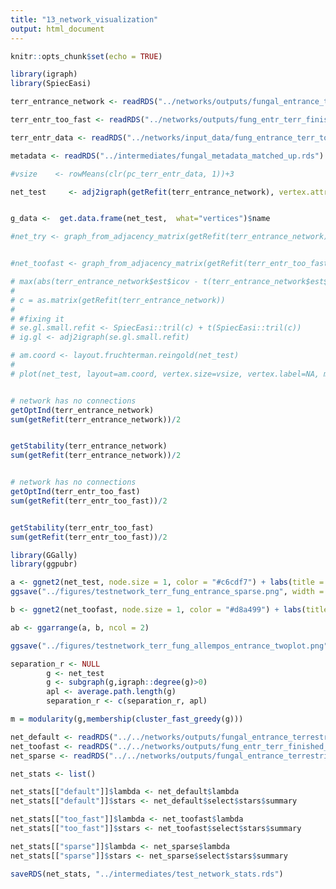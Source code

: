 ```yaml
---
title: "13_network_visualization"
output: html_document
---
```


```r
knitr::opts_chunk$set(echo = TRUE)
```

```r
library(igraph)
library(SpiecEasi)
```

```r
terr_entrance_network <- readRDS("../networks/outputs/fungal_entrance_terrestrial_network_all_empos_newstars.rds")

terr_entr_too_fast <- readRDS("../networks/outputs/fung_entr_terr_finished_too_fast.rds")

terr_entr_data <- readRDS("../networks/input_data/fung_entrance_terr_top1000_allempos_in_site_entrance.rds")

metadata <- readRDS("../intermediates/fungal_metadata_matched_up.rds")

```

```r
#vsize    <- rowMeans(clr(pc_terr_entr_data, 1))+3

net_test     <- adj2igraph(getRefit(terr_entrance_network), vertex.attr=list(name=rownames(terr_entr_data)))


g_data <-  get.data.frame(net_test,  what="vertices")$name

#net_try <- graph_from_adjacency_matrix(getRefit(terr_entrance_network))


#net_toofast <- graph_from_adjacency_matrix(getRefit(terr_entr_too_fast))

# max(abs(terr_entrance_network$est$icov - t(terr_entrance_network$est$icov)))
# 
# c = as.matrix(getRefit(terr_entrance_network))
# 
# #fixing it
# se.gl.small.refit <- SpiecEasi::tril(c) + t(SpiecEasi::tril(c))
# ig.gl <- adj2igraph(se.gl.small.refit)

# am.coord <- layout.fruchterman.reingold(net_test)
# 
# plot(net_test, layout=am.coord, vertex.size=vsize, vertex.label=NA, main="glasso")


# network has no connections
getOptInd(terr_entrance_network)
sum(getRefit(terr_entrance_network))/2


getStability(terr_entrance_network)
sum(getRefit(terr_entrance_network))/2


# network has no connections
getOptInd(terr_entr_too_fast)
sum(getRefit(terr_entr_too_fast))/2


getStability(terr_entr_too_fast)
sum(getRefit(terr_entr_too_fast))/2
```

```r
library(GGally)
library(ggpubr)

a <- ggnet2(net_test, node.size = 1, color = "#c6cdf7") + labs(title = "Terrestrial Fungal All EMPO3s, Site: Entrance", subtitle = "Threshold = 0.02")
ggsave("../figures/testnetwork_terr_fung_entrance_sparse.png", width = 5, height = 4)

b <- ggnet2(net_toofast, node.size = 1, color = "#d8a499") + labs(title = "Terrestrial Fungal All EMPO3s, Site: Entrance", subtitle = "lambda.min.ratio=1e-1, nlambda=50, 20 min")

ab <- ggarrange(a, b, ncol = 2)

ggsave("../figures/testnetwork_terr_fung_allempos_entrance_twoplot.png", width = 11, height = 5)
```


```r
separation_r <- NULL
        g <- net_test
        g <- subgraph(g,igraph::degree(g)>0)
        apl <- average.path.length(g)
        separation_r <- c(separation_r, apl)

m = modularity(g,membership(cluster_fast_greedy(g)))

```


```r
net_default <- readRDS("../../networks/outputs/fungal_entrance_terrestrial_network_all_empos.rds")
net_toofast <- readRDS("../../networks/outputs/fung_entr_terr_finished_too_fast.rds")
net_sparse <- readRDS("../../networks/outputs/fungal_entrance_terrestrial_network_all_empos_newstars.rds")

net_stats <- list()

net_stats[["default"]]$lambda <- net_default$lambda
net_stats[["default"]]$stars <- net_default$select$stars$summary

net_stats[["too_fast"]]$lambda <- net_toofast$lambda
net_stats[["too_fast"]]$stars <- net_toofast$select$stars$summary

net_stats[["sparse"]]$lambda <- net_sparse$lambda
net_stats[["sparse"]]$stars <- net_sparse$select$stars$summary

saveRDS(net_stats, "../intermediates/test_network_stats.rds")

```






